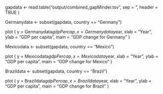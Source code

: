 gapdata <- read.table("output/combined_gapMinder.tsv", sep = "\t", header = TRUE )  

Germanydata <- subset(gapdata, country == "Germany")

plot (
      y = Germanydata$gdpPercap,
      x = Germanydata$year,
      xlab = "Year",
      ylab = "GDP per capita",
      main = "GDP change for Germany"
      )

Mexicodata <- subset(gapdata, country == "Mexico")

plot (
      y = Mexicodata$gdpPercap,
      x = Mexicodata$year,
      xlab = "Year",
      ylab = "GDP per capita",
      main = "GDP change for Mexico"
      )

Brazildata <- subset(gapdata, country == "Brazil")

plot (
      y = Brazildata$gdpPercap,
      x = Brazildata$year,
      xlab = "Year",
      ylab = "GDP per capita",
      main = "GDP change for Brazil"
      )


